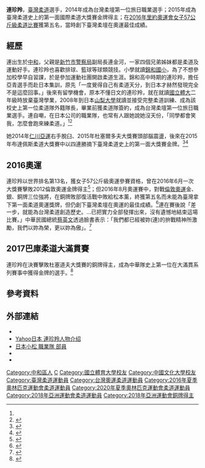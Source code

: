 {{Infobox sportsperson
| name         =連珍羚
| image        =
| romanizedname=Lien Chen-Ling
| nationality  = {{ROC}}
| birth_date   ={{Birth date and age|year=1988|month=1|day=31}}
| birth_place  ={{TWN}}[[臺北縣|臺北縣]][[中和市|中和市]]
| height       ={{height|m=1.68}}
| weight       ={{weight|kg=57}}
| alma_mater   =日本[[山梨大學|山梨大學]]<br/>[[中國文化大學|中國文化大學]]運動教練研究所
| years_active =2005年－
| country      ={{ROC}}
| sport        =[[柔道|柔道]]
| medaltemplates=
{{MedalCountry|{{台灣}}}}
{{MedalSport|女子柔道}}
{{MedalCompetition|[[東亞運動會|東亞運動會]]}}
{{MedalBronze|[[2009年東亞運動會|2009 香港]]|[[2009年東亞運動會柔道比賽|57公斤級]]}}
{{MedalCompetition|世界柔道大滿貫​賽}}
{{MedalBronze|2010 東京|57公斤級}}
{{MedalBronze|2012 東京|57公斤級}}
{{MedalSilver|2015 阿布達比|57公斤級}}
{{MedalGold|2017 巴庫|57公斤級}}
{{MedalSilver|2018 葉卡捷琳堡|57公斤級}}
{{MedalGold|2019 摩洛哥|57公斤級}}
{{MedalSilver|2019 葉卡捷琳堡|57公斤級}}
{{MedalSilver|2019 大阪|57公斤級}}
{{MedalCompetition|亞洲運動會}}
{{MedalBronze|[[2010年亞洲運動會|2010 廣州]]|[[2010年亞洲運動會柔道比賽|57公斤級]]}}
{{MedalBronze|[[2018年亞洲運動會|2018 雅加達]]|[[2018年亞洲運動會柔道比賽|57公斤級]]}}
{{MedalCompetition|[[夏季世界大學生運動會|夏季世界大學生運動會]]}}
{{MedalBronze|[[2013年夏季世界大學運動會|2013 喀山]]|[[2013年夏季世界大學運動會柔道比賽|57公斤級]]}}
}}
{{世大運獎牌記錄
|代表={{TPE}}
|項目=柔道
|a1=2013|b1=3|c1=U57
}}
'''連珍羚'''{{BD|1988年|1月31日||}}，[[臺灣|臺灣]][[柔道|柔道]]選手，2014年成為台灣柔壇第一位旅日職業選手；2015年成為臺灣柔道史上的第一面國際柔道大獎賽金牌得主；在[[2016年里約奧運會|2016年里約奧運會]][[2016年夏季奧林匹克運動會女子57公斤級柔道比賽|女子57公斤級柔道比賽]]獲第五名，當時創下臺灣柔壇在奧運最佳成績。

==經歷==
連出生於[[中和區|中和]]，父親是[[新竹市警察局|新竹市警察局]]副局長連金河，一家四個兄弟姊妹都是柔道及運動好手。連珍羚也喜歡排球、籃球等球類競技。小學就讀[[錦和國小|錦和國小]]，為了不想參加校學早自習課，於是參加運動社團開啟柔道生涯。錦和高中時期的連珍羚，擔任亞青選手而赴日本集訓，原先「一度覺得自己有柔道天分，到日本才赫然發現完全不是這麼回事。」後來有留學機會，原本不懂日文的連珍羚，就在就讀[[國立體育大學|國立體大]]二年級時放棄臺灣學業，2008年到日本[[山梨大學|山梨大學]]就讀並接受完整柔道訓練、成為該校史上第一位柔道隊外籍隊長，畢業前獲{{lang|ja|小松}}柔道隊簽約，成為台灣柔壇第一位旅日職業選手。連自嘲，在日本公司的職業隊，也常有人跟她說她沒天份，「同學都會笑我，怎麼會跑來練柔道。」<ref name="布達佩斯"/><ref>{{cite news|author1=洪偵源|title=為奧運夢想留日　連珍羚遭虧沒柔道天份|url=http://www.ettoday.net/news/20160721/739388.htm?feature=rio2016&tab_id=575|agency=Ettoday|date=2016-07-21|accessdate=2016-08-06|archive-date=2018-10-06|archive-url=https://web.archive.org/web/20181006075159/https://www.ettoday.net/news/20160721/739388.htm?feature=rio2016&tab_id=575|dead-url=no}}</ref>

她2014年[[2014年亚洲运动会|仁川亞運]]右手脫臼、2015年杜塞爾多夫大獎賽頭部腦震盪，後來在2015年布達佩斯柔道大獎賽中以四連勝摘下臺灣柔道史上的第一面大獎賽金牌。<ref name="布達佩斯">{{cite news|title=台灣第1人 連珍羚柔道大獎賽奪金|url=http://www.appledaily.com.tw/appledaily/article/sports/20150615/36609201/|agency=蘋果日報|date=2015-06-15|accessdate=2016-08-06|archive-date=2017-03-05|archive-url=https://web.archive.org/web/20170305004225/http://www.appledaily.com.tw/appledaily/article/sports/20150615/36609201/|dead-url=no}}</ref><ref>{{cite news|author1=張原彰|title=布達佩斯柔道大獎賽 連珍羚57公斤級摘金|url=http://www.epochtimes.com.tw/n130419/%E5%B8%83%E9%81%94%E4%BD%A9%E6%96%AF%E6%9F%94%E9%81%93%E5%A4%A7%E7%8D%8E%E8%B3%BD-%E9%80%A3%E7%8F%8D%E7%BE%9A57%E5%85%AC%E6%96%A4%E7%B4%9A%E6%91%98%E9%87%91.html|agency=[[大紀元時報|大紀元時報]]|date=2015-06-15|accessdate=2016-08-06|archive-date=2017-03-05|archive-url=https://web.archive.org/web/20170305005142/http://www.epochtimes.com.tw/n130419/%E5%B8%83%E9%81%94%E4%BD%A9%E6%96%AF%E6%9F%94%E9%81%93%E5%A4%A7%E7%8D%8E%E8%B3%BD-%E9%80%A3%E7%8F%8D%E7%BE%9A57%E5%85%AC%E6%96%A4%E7%B4%9A%E6%91%98%E9%87%91.html|dead-url=no}}</ref>

==2016奧運==
連珍羚以世界排名第13名，獲女子57公斤級奧運參賽資格，曾在2016年6月一次大獎賽擊敗2012倫敦奧運金牌得主{{link-jp|松本薰 (柔道)|松本薫 (柔道)|松本薰}}<ref>{{cite news|title=里約奧運看門道 誰是史上大贏家-柔道|url=https://www.twreporter.org/a/olympic-2016/judo/|agency=[[報導者_(臺灣媒體)|報導者_(臺灣媒體)]]|date=2016-08-04|accessdate=2016-08-06|archive-date=2016-09-23|archive-url=https://web.archive.org/web/20160923192943/https://www.twreporter.org/a/olympic-2016/judo/|dead-url=no}}</ref>；但2016年8月奧運賽中，對戰[[倫敦奧運|倫敦奧運]]金、銀、銅牌三位強將，在銅牌敗部復活戰中敗給松本薰，終獲第五名而未能為臺灣拿下第一面柔道奧運獎牌，但仍創下臺灣柔壇在奧運的最佳成績。<ref>{{cite news|title=不敵上屆金牌 連珍羚無緣柔道銅牌|url=http://sports.ltn.com.tw/news/breakingnews/1789201|agency=自由時報|date=2016-08-09|accessdate=2016-08-10|archive-date=2018-12-17|archive-url=https://web.archive.org/web/20181217181404/http://sports.ltn.com.tw/news/breakingnews/1789201|dead-url=no}}</ref>連在賽後說「差一步，就能為台灣柔道創造歷史。...已把實力全部發揮出來，沒有遺憾地結束這場比賽。」中華民國總統[[蔡英文|蔡英文]]透過臉書表示：「我們都已經被妳(連)的拚戰精神所激勵，我們以妳為榮，更以妳為傲」。<ref>{{cite news|title=勉勵連珍羚 蔡英文：被妳拚戰精神激勵|url=http://www.epochtimes.com/b5/16/8/10/n8186067.htm|agency=大紀元時報|date=2016-08-10|accessdate=2016-08-10|archive-date=2017-03-05|archive-url=https://web.archive.org/web/20170305061347/http://www.epochtimes.com/b5/16/8/10/n8186067.htm|dead-url=no}}</ref>
==2017巴庫柔道大滿貫賽==
連珍羚在決賽擊敗杜塞道夫大獎賽的銅牌得主{{link-en|喬瓦娜·羅吉奇|Jovana Rogic}}，成為中華隊史上第一位在大滿貫系列賽事中獲得金牌的選手。<ref>{{Cite web |url=https://www.ijf.org/news/show/baku-grand-slam-2017-azerbaijan-day-one-1 |title=Grand Slam 2017, Azerbaijan – DAY ONE |access-date=2018-10-05 |archive-date=2018-10-05 |archive-url=https://web.archive.org/web/20181005195106/https://www.ijf.org/news/show/baku-grand-slam-2017-azerbaijan-day-one-1 |dead-url=no }}</ref>

==參考資料==
{{Reflist}}

==外部連結==
*{{IOC profile|id=chen-ling-lien}}
*[http://talent.yahoo.co.jp/pf/detail/pp528612 Yahoo日本 連珍羚人物介绍] {{Wayback|url=http://talent.yahoo.co.jp/pf/detail/pp528612 |date=20170305002419 }}
*[http://www.komatsu.co.jp/CompanyInfo/judo/members/ 日本小松 職業隊 部員] {{Wayback|url=http://www.komatsu.co.jp/CompanyInfo/judo/members/ |date=20131223024343 }}
*{{facebook|LIENCHENLINGJUDO|連珍羚 LIEN Chen-Ling}}
*{{instagram|lienchenling_official|連珍羚 LIEN Chen-ling}}

{{DEFAULTSORT:Lien, Chen-ling}}
[[Category:中和區人|Category:中和區人]]
[[Category:連姓|C]]
[[Category:國立體育大學校友|Category:國立體育大學校友]]
[[Category:中國文化大學校友|Category:中國文化大學校友]]
[[Category:臺灣柔道運動員|Category:臺灣柔道運動員]]
[[Category:台灣奧運柔道運動員|Category:台灣奧運柔道運動員]]
[[Category:2016年夏季奧林匹克運動會柔道運動員|Category:2016年夏季奧林匹克運動會柔道運動員]]
[[Category:2020年夏季奧林匹克運動會柔道運動員|Category:2020年夏季奧林匹克運動會柔道運動員]]
[[Category:2018年亞洲運動會柔道運動員|Category:2018年亞洲運動會柔道運動員]]
[[Category:2018年亞洲運動會銅牌得主|Category:2018年亞洲運動會銅牌得主]]